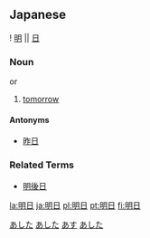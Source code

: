 == Japanese == 
[[Category:1000_Japanese_basic_words|あした]]
[[Category:Japanese language|あした]]
[[Category:Japanese language|あす]]
{{ja-kanjitab-top}}
! [[明]] || [[日]]
{{ja-kanjitab-bottom}}
===Noun===
{{janoun|あした|ashita}} or {{janoun|あす|asu}}

# [[tomorrow]]

====Antonyms====
*[[昨日]]

===Related Terms===
*[[明後日]]

[[Category:Japanese nouns|あした]]

[[la:明日]]
[[ja:明日]]
[[pl:明日]]
[[pt:明日]]
[[fi:明日]]